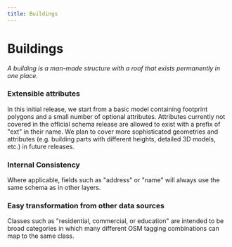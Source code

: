 ```yaml
---
title: Buildings
---
```


# Buildings

_A building is a man-made structure with a roof that exists permanently in one place._

### Extensible attributes
In this initial release, we start from a basic model containing footprint polygons and a small number of optional attributes. Attributes currently not covered in the official schema release are allowed to exist with a prefix of "ext" in their name. We plan to cover more sophisticated geometries and attributes (e.g. building parts with different heights, detailed 3D models, etc.) in future releases.

### Internal Consistency
Where applicable, fields such as "address" or "name" will always use the same schema as in other layers.

### Easy transformation from other data sources
Classes such as "residential, commercial, or education" are intended to be broad categories in which many different OSM tagging combinations can map to the same class.
